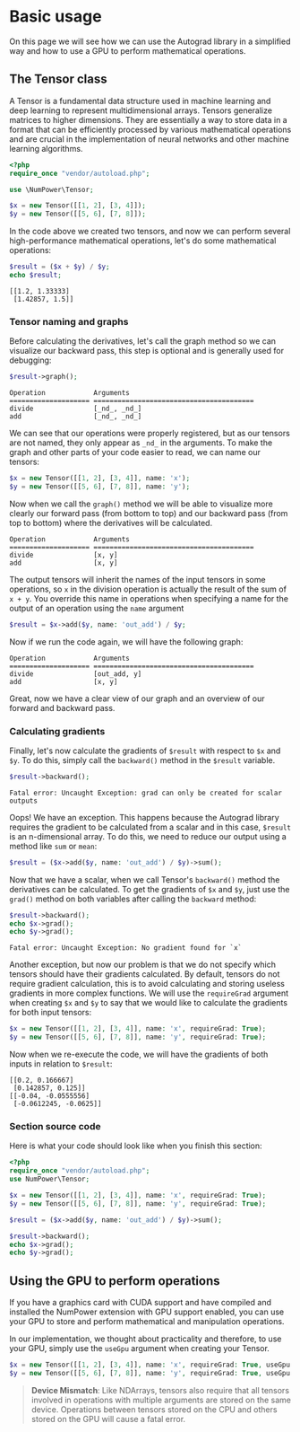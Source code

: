 # Basic usage

On this page we will see how we can use the Autograd library in a simplified way and
how to use a GPU to perform mathematical operations.

## The Tensor class
A Tensor is a fundamental data structure used in machine learning and deep learning to represent
multidimensional arrays. Tensors generalize matrices to higher dimensions.
They are essentially a way to store data in a format that can be efficiently processed by various
mathematical operations and are crucial in the implementation of neural networks and other machine learning algorithms.

```php
<?php
require_once "vendor/autoload.php";

use \NumPower\Tensor;

$x = new Tensor([[1, 2], [3, 4]]);
$y = new Tensor([[5, 6], [7, 8]]);
```
In the code above we created two tensors, and now we can perform
several high-performance mathematical operations, let's do some mathematical operations:

```php
$result = ($x + $y) / $y;
echo $result;
```
```
[[1.2, 1.33333]
 [1.42857, 1.5]]
```

### Tensor naming and graphs
Before calculating the derivatives, let's call the graph method so we can visualize our
backward pass, this step is optional and is generally used for debugging:

```php
$result->graph();
```
```
Operation            Arguments
==================== ========================================
divide               [_nd_, _nd_]
add                  [_nd_, _nd_]
```

We can see that our operations were properly registered, but as our tensors are not named, they only appear as `_nd_`
in the arguments. To make the graph and other parts of your code easier to read, we can name our tensors:

```php
$x = new Tensor([[1, 2], [3, 4]], name: 'x');
$y = new Tensor([[5, 6], [7, 8]], name: 'y');
```

Now when we call the `graph()` method we will be able to visualize more clearly our forward pass (from bottom to top)
and our backward pass (from top to bottom) where the derivatives will be calculated.

```
Operation            Arguments
==================== ========================================
divide               [x, y]
add                  [x, y]
```

The output tensors will inherit the names of the input tensors in some operations, so `x` in the division
operation is actually the result of the sum of `x + y`. You override this name in operations when specifying a
name for the output of an operation using the `name` argument

```php
$result = $x->add($y, name: 'out_add') / $y;
```

Now if we run the code again, we will have the following graph:

```
Operation            Arguments
==================== ========================================
divide               [out_add, y]
add                  [x, y]
```

Great, now we have a clear view of our graph and an overview of our forward and backward pass.

### Calculating gradients

Finally, let's now calculate the gradients of `$result` with respect to `$x` and `$y`. To do this,
simply call the `backward()` method in the `$result` variable.

```php
$result->backward();
```
```
Fatal error: Uncaught Exception: grad can only be created for scalar outputs
```

Oops! We have an exception. This happens because the Autograd library requires the gradient to be calculated
from a scalar and in this case, `$result` is an n-dimensional array. To do this, we need to reduce our
output using a method like `sum` or `mean`:

```php
$result = ($x->add($y, name: 'out_add') / $y)->sum();
```

Now that we have a scalar, when we call Tensor's `backward()` method the derivatives can be calculated.
To get the gradients of `$x` and `$y`, just use the `grad()` method on both variables after calling the `backward` method:

```php
$result->backward();
echo $x->grad();
echo $y->grad();
```
```
Fatal error: Uncaught Exception: No gradient found for `x`
```


Another exception, but now our problem is that we do not specify which tensors should have their gradients calculated.
By default, tensors do not require gradient calculation, this is to avoid calculating and storing useless gradients in more complex
functions. We will use the `requireGrad` argument when creating `$x` and `$y` to say that we would
like to calculate the gradients for both input tensors:

```php
$x = new Tensor([[1, 2], [3, 4]], name: 'x', requireGrad: True);
$y = new Tensor([[5, 6], [7, 8]], name: 'y', requireGrad: True);
```

Now when we re-execute the code, we will have the gradients of both inputs in relation to `$result`:

```
[[0.2, 0.166667]
 [0.142857, 0.125]]
[[-0.04, -0.0555556]
 [-0.0612245, -0.0625]]
```

### Section source code
Here is what your code should look like when you finish this section:

```php
<?php
require_once "vendor/autoload.php";
use NumPower\Tensor;

$x = new Tensor([[1, 2], [3, 4]], name: 'x', requireGrad: True);
$y = new Tensor([[5, 6], [7, 8]], name: 'y', requireGrad: True);

$result = ($x->add($y, name: 'out_add') / $y)->sum();

$result->backward();
echo $x->grad();
echo $y->grad();
```

## Using the GPU to perform operations

If you have a graphics card with CUDA support and have compiled and installed the NumPower extension with
GPU support enabled, you can use your GPU to store and perform mathematical and manipulation operations.

In our implementation, we thought about practicality and therefore, to use your GPU, simply use the
`useGpu` argument when creating your Tensor.

```php
$x = new Tensor([[1, 2], [3, 4]], name: 'x', requireGrad: True, useGpu: True);
$y = new Tensor([[5, 6], [7, 8]], name: 'y', requireGrad: True, useGpu: True);
```

> **Device Mismatch**: Like NDArrays, tensors also require that all tensors involved in operations with multiple
arguments are stored on the same device. Operations between tensors stored on the CPU and
others stored on the GPU will cause a fatal error.